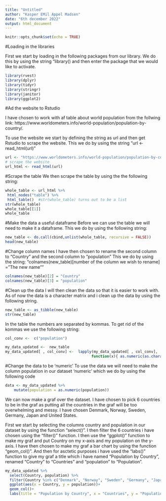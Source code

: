 ```yaml
---
title: "Untitled"
author: "Kasper EMil Appel Madsen"
date: "6th december 2022"
output: html_document
---
```


```r
knitr::opts_chunk$set(echo = TRUE)
```

#Loading in the libraries 

First we start by loading in the following packages from our library. We do this by using the string "library() and then enter the package that we would like to activate. 

```r
library(rvest)
library(dplyr)
library(tidyr)
library(stringr)
library(janitor)
library(ggplot2)
```

#Ad the website to Rstudio 

I have chosen to work with af table about world population from the follwing link: https://www.worldometers.info/world-population/population-by-country/. 

To use the website we start by defining the string as url and then get Rstudio to scrape the website. This we do by using the string "url <- read_html(url)" 

```r
url <- "https://www.worldometers.info/world-population/population-by-country/"
# scrape the website 
url_html <- read_html(url)
```

#Scrape the table
We then scrape the table by using the the following string: 

```r
whole_table <- url_html %>% 
 html_nodes("table") %>%
 html_table()  #str(whole_table) turns out to be a list
str(whole_table)
whole_table[[1]]
whole_table
```

#Make the data a useful dataframe 
Before we can use the table we will need to make it a dataframe. This we do by using the following string:
```r
new_table <- do.call(cbind,unlist(whole_table, recursive = FALSE)) 
head(new_table)
```

#Change column names
I have then chosen to rename the second column to "Country" and the second column to "population" This we do by using the string: "colnames(new_table)[number of the column we wish to rename] = "The new name""
```r
colnames(new_table)[2] = "Country"
colnames(new_table)[3] = "population"
```

#Clean up the data
I will then clean the data so that it is easier to work with. As of now the data is a character matrix and i clean up the data by using the following string.

```r
new_table <- as_tibble(new_table)
str(new_table)
```
In the table the numbers are separated by kommas. To get rid of the kommas we use the following string:
```r
col_conv <-  c("population")                                             

my_data_updated <-  new_table                                            
my_data_updated[ , col_conv] <-  lapply(my_data_updated[ , col_conv], 
                                       function(x){ as.numeric(as.character(gsub(",", "", x))) })
```

#Change the data to be 'numeric'
To use the data we will need to make the column population in our dataset 'numeric' which we do by using the following code
```r
data <- my_data_updated %>% 
	mutate(population = as.numeric(population))
```

We can now make a graf over the dataset. I have chosen to pick 6 countries to be in the graf as putting all the countries in the graf will be too overwhelming and messy. I have chosen Denmark, Norway, Sweden, Germany, Japan and United States. 

First we start by selecting the columns country and population in our dataset by using the function "select()". I then filter the 6 countries i have chosen using the "filter()" function. I then use the "ggplot()" function to make my graf and put Country on my x-axis and my population on the y-axis. I have then chosen to make my graf a bar chart by using the function "geom_col()". And then for asctetic purposes i have used the "labs()" function to give my graf a title which i have named "Population by Country", renamed "Country" to "Countries" and "population" to "Population". 
```r
my_data_updated %>% 
  select(Country, population) %>% 
  filter(Country %in% c("Denmark", "Norway", "Sweden", "Germany", "Japan", "United States")) %>% 
  ggplot(aes(x = Country, y = population))+
  geom_col()+
  labs(title = "Population by Country", x = "Countries", y = "Population")
```

